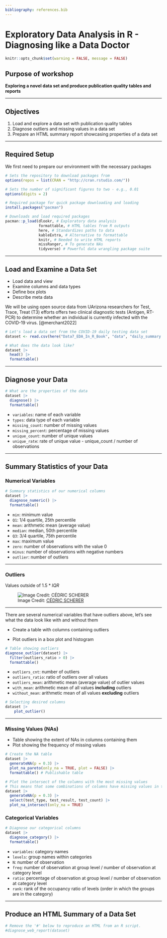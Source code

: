 ```yaml
---
bibliography: references.bib
---
```


# Exploratory Data Analysis in R - Diagnosing like a Data Doctor {.unnumbered}

```r
knitr::opts_chunk$set(warning = FALSE, message = FALSE) 
```

## Purpose of workshop

**Exploring a novel data set and produce publication quality tables and reports**

------------------------------------------------------------------------

## Objectives

1.  Load and explore a data set with publication quality tables
2.  Diagnose outliers and missing values in a data set
3.  Prepare an HTML summary report showcasing properties of a data set

------------------------------------------------------------------------

## Required Setup

We first need to prepare our environment with the necessary packages

```r
# Sets the repository to download packages from
options(repos = list(CRAN = "http://cran.rstudio.com/"))

# Sets the number of significant figures to two - e.g., 0.01
options(digits = 2)

# Required package for quick package downloading and loading 
install.packages("pacman")

# Downloads and load required packages
pacman::p_load(dlookr, # Exploratory data analysis
               formattable, # HTML tables from R outputs
               here, # Standardizes paths to data
               kableExtra, # Alternative to formattable
               knitr, # Needed to write HTML reports
               missRanger, # To generate NAs
               tidyverse) # Powerful data wrangling package suite
```

------------------------------------------------------------------------

## Load and Examine a Data Set

-   Load data and view
-   Examine columns and data types
-   Define box plots
-   Describe meta data

We will be using open source data from UArizona researchers for Test, Trace, Treat (T3) efforts offers two clinical diagnostic tests (Antigen, RT-PCR) to determine whether an individual is currently infected with the COVID-19 virus. [@merchant2022]

```r
# Let's load a data set from the COVID-19 daily testing data set
dataset <- read.csv(here("Data7_EDA_In_R_Book", "data", "daily_summary.csv")) 

# What does the data look like?
dataset |>
  head() |>
  formattable()
```

------------------------------------------------------------------------

## Diagnose your Data

```r
# What are the properties of the data
dataset |>
  diagnose() |>
  formattable()
```

-   `variables`: name of each variable
-   `types`: data type of each variable
-   `missing_count`: number of missing values
-   `missing_percent`: percentage of missing values
-   `unique_count`: number of unique values
-   `unique_rate`: rate of unique value - unique_count / number of observations

------------------------------------------------------------------------

## Summary Statistics of your Data

### Numerical Variables

```r
# Summary statistics of our numerical columns
dataset |>
  diagnose_numeric() |>
  formattable()
```

-   `min`: minimum value
-   `Q1`: 1/4 quartile, 25th percentile
-   `mean`: arithmetic mean (average value)
-   `median`: median, 50th percentile
-   `Q3`: 3/4 quartile, 75th percentile
-   `max`: maximum value
-   `zero`: number of observations with the value 0
-   `minus`: number of observations with negative numbers
-   `outlier`: number of outliers

------------------------------------------------------------------------

### Outliers

Values outside of $1.5 * IQR$

![Image Credit: [CÉDRIC SCHERER](https://www.cedricscherer.com/2019/05/17/the-evolution-of-a-ggplot-ep.-1/)](https://d33wubrfki0l68.cloudfront.net/6a759d8217be119e3409d1eb8e6cd78913bcc86f/c1995/img/evol-ggplot/boxplot.png){fig-alt="Boxplot showing the IQR, lower and upper quartiles, median, and outliers"}

------------------------------------------------------------------------

There are several numerical variables that have outliers above, let's see what the data look like with and without them

-   Create a table with columns containing outliers

-   Plot outliers in a box plot and histogram

```r
# Table showing outliers
diagnose_outlier(dataset) |>
  filter(outliers_ratio > 0) |>
  formattable()
```

-   `outliers_cnt`: number of outliers
-   `outliers_ratio`: ratio of outliers over all values
-   `outliers_mean`: arithmetic mean (average value) of outlier values
-   `with_mean`: arithmetic mean of all values **including** outliers
-   `without_mean`: arithmetic mean of all values **excluding** outliers

```r
# Selecting desired columns 
dataset |>
    plot_outlier()
```

------------------------------------------------------------------------

### Missing Values (NAs)

-   Table showing the extent of NAs in columns containing them
-   Plot showing the frequency of missing values

```r
# Create the NA table
dataset |>
  generateNA(p = 0.3) |>
  plot_na_pareto(only_na = TRUE, plot = FALSE) |>
  formattable() # Publishable table
```

```r
# Plot the intersect of the columns with the most missing values
# This means that some combinations of columns have missing values in the same row
dataset |>
  generateNA(p = 0.3) |>
  select(test_type, test_result, test_count) |>
  plot_na_intersect(only_na = TRUE) 
```

### Categorical Variables

```r
# Diagnose our categorical columns
dataset |>
  diagnose_category() |> 
  formattable()
```

-   `variables`: category names
-   `levels`: group names within categories
-   `N`: number of observation
-   `freq`: number of observation at group level / number of observation at category level
-   `ratio`: percentage of observation at group level / number of observation at category level
-   `rank`: rank of the occupancy ratio of levels (order in which the groups are in the category)

------------------------------------------------------------------------

## Produce an HTML Summary of a Data Set

```r
# Remove the '#' below to reproduce an HTML from an R script. 
#diagnose_web_report(dataset)
```
